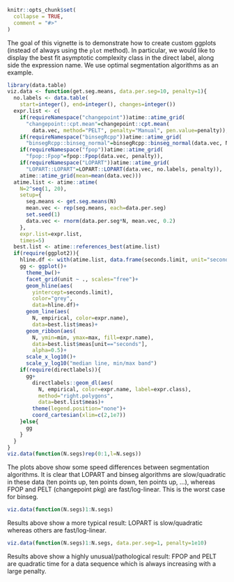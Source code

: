 <!--
%\VignetteEngine{knitr::knitr}
%\VignetteIndexEntry{Custom Plots}
-->

```{r setup, include = FALSE}
knitr::opts_chunk$set(
  collapse = TRUE,
  comment = "#>"
)
```

The goal of this vignette is to demonstrate how to create custom
ggplots (instead of always using the `plot` method). In particular, we
would like to display the best fit asymptotic complexity class in the
direct label, along side the expression name. We use optimal
segmentation algorithms as an example.

```{r}
library(data.table)
viz.data <- function(get.seg.means, data.per.seg=10, penalty=1){
  no.labels <- data.table(
    start=integer(), end=integer(), changes=integer())
  expr.list <- c(
    if(requireNamespace("changepoint"))atime::atime_grid(
      "changepoint::cpt.mean"=changepoint::cpt.mean(
        data.vec, method="PELT", penalty="Manual", pen.value=penalty)),
    if(requireNamespace("binsegRcpp"))atime::atime_grid(
      "binsegRcpp::binseg_normal"=binsegRcpp::binseg_normal(data.vec, N)),
    if(requireNamespace("fpop"))atime::atime_grid(
      "fpop::Fpop"=fpop::Fpop(data.vec, penalty)),
    if(requireNamespace("LOPART"))atime::atime_grid(
      "LOPART::LOPART"=LOPART::LOPART(data.vec, no.labels, penalty)),
    atime::atime_grid(mean=mean(data.vec)))
  atime.list <- atime::atime(
    N=2^seq(1, 20),
    setup={
      seg.means <- get.seg.means(N)
      mean.vec <- rep(seg.means, each=data.per.seg)
      set.seed(1)
      data.vec <- rnorm(data.per.seg*N, mean.vec, 0.2)
    },
    expr.list=expr.list,
    times=5)
  best.list <- atime::references_best(atime.list)
  if(require(ggplot2)){
    hline.df <- with(atime.list, data.frame(seconds.limit, unit="seconds"))
    gg <- ggplot()+
      theme_bw()+
      facet_grid(unit ~ ., scales="free")+
      geom_hline(aes(
        yintercept=seconds.limit),
        color="grey",
        data=hline.df)+
      geom_line(aes(
        N, empirical, color=expr.name),
        data=best.list$meas)+
      geom_ribbon(aes(
        N, ymin=min, ymax=max, fill=expr.name),
        data=best.list$meas[unit=="seconds"],
        alpha=0.5)+
      scale_x_log10()+
      scale_y_log10("median line, min/max band")
    if(require(directlabels)){
      gg+
        directlabels::geom_dl(aes(
          N, empirical, color=expr.name, label=expr.class),
          method="right.polygons",
          data=best.list$meas)+
        theme(legend.position="none")+
        coord_cartesian(xlim=c(2,1e7))
    }else{
      gg
    }
  }
}
viz.data(function(N.segs)rep(0:1,l=N.segs))
```

The plots above show some speed differences between segmentation
algorithms. It is clear that LOPART and binseg algorithms are
slow/quadratic in these data (ten points up, ten points down, ten
points up, ...), whereas FPOP and PELT (changepoint pkg) are
fast/log-linear. This is the worst case for binseg.

```{r}
viz.data(function(N.segs)1:N.segs)
```

Results above show a more typical result: LOPART is slow/quadratic
whereas others are fast/log-linear. 

```{r}
viz.data(function(N.segs)1:N.segs, data.per.seg=1, penalty=1e10)
```

Results above show a highly unusual/pathological result: FPOP and PELT
are quadratic time for a data sequence which is always increasing with
a large penalty.

